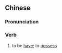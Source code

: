 {{also|有着}}
==Chinese==
{{zh-forms|s=有着}}

===Pronunciation===
{{zh-pron
|m=yǒuzhe
|cat=v
}}

===Verb===
{{zh-verb}}

# to be [[have]]; to [[possess]]